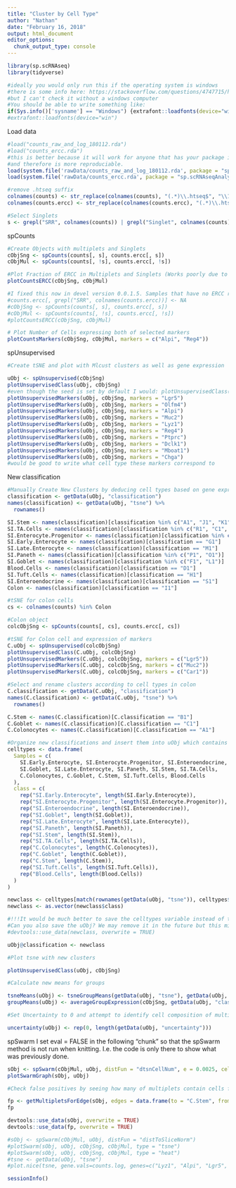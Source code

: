 ```yaml
---
title: "Cluster by Cell Type"
author: "Nathan"
date: "February 16, 2018"
output: html_document
editor_options: 
  chunk_output_type: console
---
```

```r
library(sp.scRNAseq)
library(tidyverse)

#ideally you would only run this if the operating system is windows
#there is some info here: https://stackoverflow.com/questions/4747715/how-to-check-the-os-within-r
#but I can't check it without a windows computer
#You should be able to write something like:
if(Sys.info()['sysname'] == "Windows") {extrafont::loadfonts(device="win")}
#extrafont::loadfonts(device="win") 
```

Load data
```r
#load("counts_raw_and_log_180112.rda")
#load("counts_ercc.rda")
#this is better because it will work for anyone that has your package installed 
#and therefore is more reproduciable.
load(system.file('rawData/counts_raw_and_log_180112.rda', package = "sp.scRNAseqAnalysis"))
load(system.file('rawData/counts_ercc.rda', package = "sp.scRNAseqAnalysis"))

#remove .htseq suffix
colnames(counts) <- str_replace(colnames(counts), "(.*)\\.htseq$", "\\1")
colnames(counts.ercc) <- str_replace(colnames(counts.ercc), "(.*)\\.htseq$", "\\1") 

#Select Singlets
s <- grepl("SRR", colnames(counts)) | grepl("Singlet", colnames(counts)) | grepl("NJA00102", colnames(counts)) | grepl("NJA00103", colnames(counts)) | grepl("NJA00104", colnames(counts)) | grepl("NJA00109", colnames(counts)) | grepl("NJA00204", colnames(counts)) | grepl("NJA00205", colnames(counts)) | grepl("NJA00206", colnames(counts))
```

spCounts
```r
#Create Objects with multiplets and Singlets
cObjSng <- spCounts(counts[, s], counts.ercc[, s])
cObjMul <- spCounts(counts[, !s], counts.ercc[, !s])

#Plot Fraction of ERCC in Multiplets and Singlets (Works poorly due to no ERCC in Regev data)
plotCountsERCC(cObjSng, cObjMul)

#I fixed this now in devel version 0.0.1.5. Samples that have no ERCC reads should have them set to NA instead of 0. Setting them to NA will give a warning when building the spCounts objects but that is ok.
#counts.ercc[, grepl("SRR", colnames(counts.ercc))] <- NA
#cObjSng <- spCounts(counts[, s], counts.ercc[, s])
#cObjMul <- spCounts(counts[, !s], counts.ercc[, !s])
#plotCountsERCC(cObjSng, cObjMul)

# Plot Number of Cells expressing both of selected markers
plotCountsMarkers(cObjSng, cObjMul, markers = c("Alpi", "Reg4"))
```

spUnsupervised
```r
#Create tSNE and plot with Mlcust clusters as well as gene expression

uObj <- spUnsupervised(cObjSng)
plotUnsupervisedClass(uObj, cObjSng)
#even though the seed is set by default I would: plotUnsupervisedClass(uObj, cObjSng, seed = 438923)
plotUnsupervisedMarkers(uObj, cObjSng, markers = "Lgr5")
plotUnsupervisedMarkers(uObj, cObjSng, markers = "Olfm4")
plotUnsupervisedMarkers(uObj, cObjSng, markers = "Alpi")
plotUnsupervisedMarkers(uObj, cObjSng, markers = "Muc2")
plotUnsupervisedMarkers(uObj, cObjSng, markers = "Lyz1")
plotUnsupervisedMarkers(uObj, cObjSng, markers = "Reg4")
plotUnsupervisedMarkers(uObj, cObjSng, markers = "Ptprc")
plotUnsupervisedMarkers(uObj, cObjSng, markers = "Dclk1")
plotUnsupervisedMarkers(uObj, cObjSng, markers = "Mboat1")
plotUnsupervisedMarkers(uObj, cObjSng, markers = "Chga")
#would be good to write what cell type these markers correspond to
```

New classification
```r
#Manually Create New Clusters by deducing cell types based on gene expression in clusters
classification <- getData(uObj, "classification")
names(classification) <- getData(uObj, "tsne") %>%
  rownames()

SI.Stem <- names(classification)[classification %in% c("A1", "J1", "K1", "N1", "T1")]
SI.TA.Cells <- names(classification)[classification %in% c("R1", "C1", "B1")]
SI.Enterocyte.Progenitor <- names(classification)[classification %in% c("E1", "Q1")]
SI.Early.Enterocyte <- names(classification)[classification == "G1"]
SI.Late.Enterocyte <- names(classification)[classification == "M1"]
SI.Paneth <- names(classification)[classification %in% c("P1", "O1")]
SI.Goblet <- names(classification)[classification %in% c("F1", "L1")]
Blood.Cells <- names(classification)[classification == "D1"]
SI.Tuft.Cells <- names(classification)[classification == "H1"]
SI.Enteroendocrine <- names(classification)[classification == "S1"]
Colon <- names(classification)[classification == "I1"]

#tSNE for colon cells
cs <- colnames(counts) %in% Colon

#Colon object
colcObjSng <- spCounts(counts[, cs], counts.ercc[, cs])

#tSNE for Colon cell and expression of markers
C.uObj <- spUnsupervised(colcObjSng)
plotUnsupervisedClass(C.uObj, colcObjSng)
plotUnsupervisedMarkers(C.uObj, colcObjSng, markers = c("Lgr5"))
plotUnsupervisedMarkers(C.uObj, colcObjSng, markers = c("Muc2"))
plotUnsupervisedMarkers(C.uObj, colcObjSng, markers = c("Car1"))

#Select and rename clusters according to cell types in colon
C.classification <- getData(C.uObj, "classification")
names(C.classification) <- getData(C.uObj, "tsne") %>%
  rownames()

C.Stem <- names(C.classification)[C.classification == "B1"]
C.Goblet <- names(C.classification)[C.classification == "C1"]
C.Colonocytes <- names(C.classification)[C.classification == "A1"]

#Organize new classifications and insert them into uObj which contains all cells
celltypes <- data.frame(
  Samples = c(
    SI.Early.Enterocyte, SI.Enterocyte.Progenitor, SI.Enteroendocrine, 
    SI.Goblet, SI.Late.Enterocyte, SI.Paneth, SI.Stem, SI.TA.Cells, 
    C.Colonocytes, C.Goblet, C.Stem, SI.Tuft.Cells, Blood.Cells
  ),
  class = c(
    rep("SI.Early.Enterocyte", length(SI.Early.Enterocyte)), 
    rep("SI.Enterocyte.Progenitor", length(SI.Enterocyte.Progenitor)), 
    rep("SI.Enteroendocrine", length(SI.Enteroendocrine)), 
    rep("SI.Goblet", length(SI.Goblet)), 
    rep("SI.Late.Enterocyte", length(SI.Late.Enterocyte)), 
    rep("SI.Paneth", length(SI.Paneth)), 
    rep("SI.Stem", length(SI.Stem)), 
    rep("SI.TA.Cells", length(SI.TA.Cells)), 
    rep("C.Colonocytes", length(C.Colonocytes)), 
    rep("C.Goblet", length(C.Goblet)), 
    rep("C.Stem", length(C.Stem)), 
    rep("SI.Tuft.Cells", length(SI.Tuft.Cells)), 
    rep("Blood.Cells", length(Blood.Cells))
  ) 
)

newclass <- celltypes[match(rownames(getData(uObj, "tsne")), celltypes$Samples),]
newclass <- as.vector(newclass$class)

#!!!It would be much better to save the celltypes variable instead of the newclass variable since the sample names are not included in newclass!!!
#Can you also save the uObj? We may remove it in the future but this might save us some time for now.
#devtools::use_data(newclass, overwrite = TRUE)

uObj@classification <- newclass

#Plot tsne with new clusters

plotUnsupervisedClass(uObj, cObjSng)

#Calculate new means for groups

tsneMeans(uObj) <- tsneGroupMeans(getData(uObj, "tsne"), getData(uObj, "classification"))
groupMeans(uObj) <- averageGroupExpression(cObjSng, getData(uObj, "classification"), weighted=FALSE)

#Set Uncertainty to 0 and attempt to identify cell composition of multiplets

uncertainty(uObj) <- rep(0, length(getData(uObj, "uncertainty")))
```

spSwarm
I set eval = FALSE in the following "chunk" so that the spSwarm method is not run when knitting. I.e. the code is only there to show what was previously done.
```r
sObj <- spSwarm(cObjMul, uObj, distFun = "dtsnCellNum", e = 0.0025, cellNumbers = estimateCells(cObjSng, cObjMul), swarmsize = 500, maxiter = 1000)
plotSwarmGraph(sObj, uObj)

#Check false positives by seeing how many of multiplets contain cells from both SI and Colon

fp <- getMultipletsForEdge(sObj, edges = data.frame(to = "C.Stem", from = "SI.Stem"), edge.cutoff = 0)
fp

devtools::use_data(sObj, overwrite = TRUE)
devtools::use_data(fp, overwrite = TRUE)

#sObj <- spSwarm(cObjMul, uObj, distFun = "distToSliceNorm")
#plotSwarm(sObj, uObj, cObjSng, cObjMul, type = "tsne")
#plotSwarm(sObj, uObj, cObjSng, cObjMul, type = "heat")
#tsne <- getData(uObj, "tsne")
#plot.nice(tsne, gene.vals=counts.log, genes=c("Lyz1", "Alpi", "Lgr5", "Reg4", "Dll4"), cex=2)
```

```r
sessionInfo()
```
